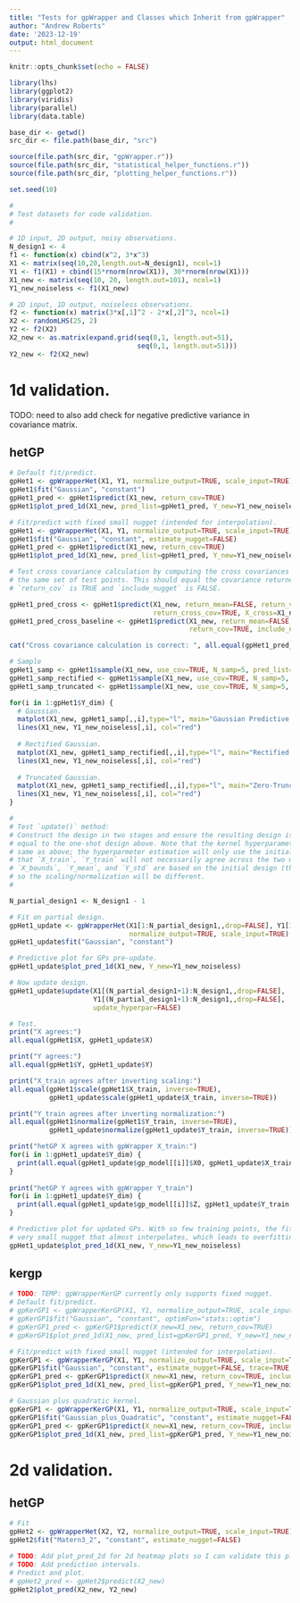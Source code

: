 ```yaml
---
title: "Tests for gpWrapper and Classes which Inherit from gpWrapper"
author: "Andrew Roberts"
date: '2023-12-19'
output: html_document
---
```


```r
knitr::opts_chunk$set(echo = FALSE)

library(lhs)
library(ggplot2)
library(viridis)
library(parallel)
library(data.table)

base_dir <- getwd()
src_dir <- file.path(base_dir, "src")

source(file.path(src_dir, "gpWrapper.r"))
source(file.path(src_dir, "statistical_helper_functions.r"))
source(file.path(src_dir, "plotting_helper_functions.r"))
```

```r
set.seed(10)
```

```r
#
# Test datasets for code validation. 
#

# 1D input, 2D output, noisy observations. 
N_design1 <- 4
f1 <- function(x) cbind(x^2, 3*x^3)
X1 <- matrix(seq(10,20,length.out=N_design1), ncol=1)
Y1 <- f1(X1) + cbind(15*rnorm(nrow(X1)), 30*rnorm(nrow(X1)))
X1_new <- matrix(seq(10, 20, length.out=101), ncol=1)
Y1_new_noiseless <- f1(X1_new)

# 2D input, 1D output, noiseless observations. 
f2 <- function(x) matrix(3*x[,1]^2 - 2*x[,2]^3, ncol=1)
X2 <- randomLHS(25, 2)
Y2 <- f2(X2)
X2_new <- as.matrix(expand.grid(seq(0,1, length.out=51), 
                                seq(0,1, length.out=51)))
Y2_new <- f2(X2_new)
```


# 1d validation. 

TODO: need to also add check for negative predictive variance in covariance matrix. 

## hetGP
```r
# Default fit/predict. 
gpHet1 <- gpWrapperHet(X1, Y1, normalize_output=TRUE, scale_input=TRUE)
gpHet1$fit("Gaussian", "constant")
gpHet1_pred <- gpHet1$predict(X1_new, return_cov=TRUE)
gpHet1$plot_pred_1d(X1_new, pred_list=gpHet1_pred, Y_new=Y1_new_noiseless)

# Fit/predict with fixed small nugget (intended for interpolation). 
gpHet1 <- gpWrapperHet(X1, Y1, normalize_output=TRUE, scale_input=TRUE)
gpHet1$fit("Gaussian", "constant", estimate_nugget=FALSE)
gpHet1_pred <- gpHet1$predict(X1_new, return_cov=TRUE)
gpHet1$plot_pred_1d(X1_new, pred_list=gpHet1_pred, Y_new=Y1_new_noiseless)
```

```r
# Test cross covariance calculation by computing the cross covariances between 
# the same set of test points. This should equal the covariance returned when 
# `return_cov` is TRUE and `include_nugget` is FALSE. 

gpHet1_pred_cross <- gpHet1$predict(X1_new, return_mean=FALSE, return_var=FALSE, 
                                    return_cross_cov=TRUE, X_cross=X1_new)
gpHet1_pred_cross_baseline <- gpHet1$predict(X1_new, return_mean=FALSE, return_var=FALSE, 
                                             return_cov=TRUE, include_nugget=FALSE)

cat("Cross covariance calculation is correct: ", all.equal(gpHet1_pred_cross$cross_cov, gpHet1_pred_cross_baseline$cov))
```


```r
# Sample 
gpHet1_samp <- gpHet1$sample(X1_new, use_cov=TRUE, N_samp=5, pred_list=gpHet1_pred)
gpHet1_samp_rectified <- gpHet1$sample(X1_new, use_cov=TRUE, N_samp=5, pred_list=gpHet1_pred, adjustment="rectified")
gpHet1_samp_truncated <- gpHet1$sample(X1_new, use_cov=TRUE, N_samp=5, pred_list=gpHet1_pred, adjustment="truncated") # Stability issues when there is little noise. 

for(i in 1:gpHet1$Y_dim) {
  # Gaussian.
  matplot(X1_new, gpHet1_samp[,,i],type="l", main="Gaussian Predictive Samples.")
  lines(X1_new, Y1_new_noiseless[,i], col="red")
  
  # Rectified Gaussian. 
  matplot(X1_new, gpHet1_samp_rectified[,,i],type="l", main="Rectified Gaussian Predictive Samples.")
  lines(X1_new, Y1_new_noiseless[,i], col="red")
  
  # Truncated Gaussian. 
  matplot(X1_new, gpHet1_samp_rectified[,,i],type="l", main="Zero-Truncated Gaussian Predictive Samples.")
  lines(X1_new, Y1_new_noiseless[,i], col="red")
}
```

```r
#
# Test `update()` method: 
# Construct the design in two stages and ensure the resulting design is 
# equal to the one-shot design above. Note that the kernel hyperparameters will not be the 
# same as above; the hyperparmeter estimation will only use the initial design. Note also 
# that `X_train`, `Y_train` will not necessarily agree across the two methods since 
# `X_bounds`, `Y_mean`, and `Y_std` are based on the initial design (they are not updated), 
# so the scaling/normalization will be different. 
#

N_partial_design1 <- N_design1 - 1

# Fit on partial design. 
gpHet1_update <- gpWrapperHet(X1[1:N_partial_design1,,drop=FALSE], Y1[1:N_partial_design1,,drop=FALSE], 
                              normalize_output=TRUE, scale_input=TRUE)
gpHet1_update$fit("Gaussian", "constant")

# Predictive plot for GPs pre-update. 
gpHet1_update$plot_pred_1d(X1_new, Y_new=Y1_new_noiseless)

# Now update design. 
gpHet1_update$update(X1[(N_partial_design1+1):N_design1,,drop=FALSE], 
                     Y1[(N_partial_design1+1):N_design1,,drop=FALSE],
                     update_hyperpar=FALSE)

# Test. 
print("X agrees:")
all.equal(gpHet1$X, gpHet1_update$X)

print("Y agrees:")
all.equal(gpHet1$Y, gpHet1_update$Y)

print("X_train agrees after inverting scaling:")
all.equal(gpHet1$scale(gpHet1$X_train, inverse=TRUE), 
          gpHet1_update$scale(gpHet1_update$X_train, inverse=TRUE))

print("Y_train agrees after inverting normalization:")
all.equal(gpHet1$normalize(gpHet1$Y_train, inverse=TRUE), 
          gpHet1_update$normalize(gpHet1_update$Y_train, inverse=TRUE))

print("hetGP X agrees with gpWrapper X_train:")
for(i in 1:gpHet1_update$Y_dim) {
  print(all.equal(gpHet1_update$gp_model[[i]]$X0, gpHet1_update$X_train))
}
  
print("hetGP Y agrees with gpWrapper Y_train")
for(i in 1:gpHet1_update$Y_dim) {
  print(all.equal(gpHet1_update$gp_model[[i]]$Z, gpHet1_update$Y_train[,i]))
}

# Predictive plot for updated GPs. With so few training points, the fit often yields a 
# very small nugget that almost interpolates, which leads to overfitting. 
gpHet1_update$plot_pred_1d(X1_new, Y_new=Y1_new_noiseless)
```

## kergp
```r

# TODO: TEMP: gpWrapperKerGP currently only supports fixed nugget. 
# Default fit/predict. 
# gpKerGP1 <- gpWrapperKerGP(X1, Y1, normalize_output=TRUE, scale_input=TRUE)
# gpKerGP1$fit("Gaussian", "constant", optimFun="stats::optim")
# gpKerGP1_pred <- gpKerGP1$predict(X_new=X1_new, return_cov=TRUE)
# gpKerGP1$plot_pred_1d(X1_new, pred_list=gpKerGP1_pred, Y_new=Y1_new_noiseless)

# Fit/predict with fixed small nugget (intended for interpolation). 
gpKerGP1 <- gpWrapperKerGP(X1, Y1, normalize_output=TRUE, scale_input=TRUE)
gpKerGP1$fit("Gaussian", "constant", estimate_nugget=FALSE, trace=TRUE, multistart=5)
gpKerGP1_pred <- gpKerGP1$predict(X_new=X1_new, return_cov=TRUE, include_nugget=TRUE)
gpKerGP1$plot_pred_1d(X1_new, pred_list=gpKerGP1_pred, Y_new=Y1_new_noiseless)

# Gaussian plus quadratic kernel. 
gpKerGP1 <- gpWrapperKerGP(X1, Y1, normalize_output=TRUE, scale_input=TRUE)
gpKerGP1$fit("Gaussian_plus_Quadratic", "constant", estimate_nugget=FALSE, trace=TRUE, multistart=5)
gpKerGP1_pred <- gpKerGP1$predict(X_new=X1_new, return_cov=TRUE, include_nugget=TRUE)
gpKerGP1$plot_pred_1d(X1_new, pred_list=gpKerGP1_pred, Y_new=Y1_new_noiseless)

```


# 2d validation. 

## hetGP
```r
# Fit
gpHet2 <- gpWrapperHet(X2, Y2, normalize_output=TRUE, scale_input=TRUE)
gpHet2$fit("Matern3_2", "constant", estimate_nugget=FALSE)
```

```r
# TODO: Add plot_pred_2d for 2d heatmap plots so I can validate this plot. 
# TODO: Add prediction intervals. 
# Predict and plot. 
# gpHet2_pred <- gpHet2$predict(X2_new)
gpHet2$plot_pred(X2_new, Y2_new)
```






